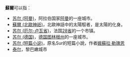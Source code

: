 '''蘇爾'''可以指：
* [[苏尔_(阿曼)|苏尔 (阿曼)]]，阿拉伯国家[[阿曼|阿曼]]的一座城市。
* [[蘇爾_(北歐神祇)|蘇爾 (北歐神祇)]]，北歐神話中的太陽馭者，是太陽的化身。
* [[苏尔_(厄尔-卢瓦省)|苏尔 (厄尔-卢瓦省)]]，法国[[厄尔-卢瓦省|28省]]的一个市镇。
* [[苏尔_(德国)|苏尔 (德国)]]，[[德国|德国]][[图林根州|图林根州]]的一座城市。
* [[苏尔_(短篇小说)|苏尔 (短篇小说)]]，原名Sur的短篇小說，作者[[娥蘇拉·勒瑰恩|娥蘇拉·勒瑰恩]]
* [[泰尔|泰尔]]，黎巴嫩城市
{{disambig|Cat=二字譯名消歧義}}